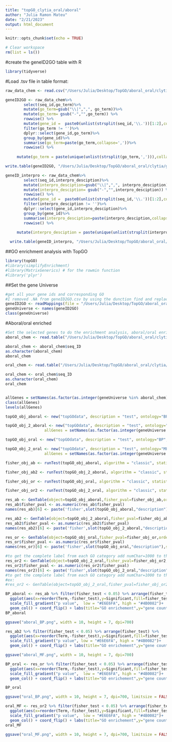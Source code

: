 ```yaml
---
title: "topGO_clytia_oral/aboral"
author: "Julia Ramon Mateu"
date: "2/21/2023"
output: html_document
---
```


```r
knitr::opts_chunk$set(echo = TRUE)
```

```r
# Clear workspace
rm(list = ls())
```

#create the geneID2GO table with R

```r

library(tidyverse)
```

#Load .tsv file in table format:
```r
raw_data_chem <- read.csv("/Users/Julia/Desktop/TopGO/aboral_oral/clytia/clytia_interproscan.tsv", sep='\t', header = FALSE, col.names = c('seq_id', 'md5', 'length', 'analysis', 'signature_accession', 'signature_desciption', 'start', 'end', 'score', 'status', 'date_of_run', 'interpro_accession', 'interpro_desciption', 'go_term', 'pathway'))
```

```r
geneID2GO <- raw_data_chem%>%
        select(seq_id,go_term)%>%
        mutate(go_term=gsub("\\|",",", go_term))%>%
        mutate(go_term= gsub("-","",go_term)) %>%
        rowwise() %>%
        mutate(gene_id =  paste0(unlist(strsplit(seq_id,'\\.'))[1:2],collapse= "."))%>%
        filter(go_term != '')%>%
        dplyr::select(gene_id,go_term)%>%
        group_by(gene_id)%>%
        summarise(go_term=paste(go_term,collapse=','))%>%
        rowwise() %>%
   
     mutate(go_term = paste(unique(unlist(strsplit(go_term,','))),collapse=','))
```

```r
write.table(geneID2GO, "/Users/Julia/Desktop/TopGO/aboral_oral/clytia/geneID2GO.csv", sep = '\t', row.names = FALSE, col.names = FALSE, quote = FALSE)
```

```r
geneID_interpro <- raw_data_chem%>%
        select(seq_id,interpro_desciption)%>%
        mutate(interpro_desciption=gsub("\\|",",", interpro_desciption))%>%
        mutate(interpro_desciption= gsub("-","",interpro_desciption)) %>%
        rowwise() %>%
        mutate(gene_id =  paste0(unlist(strsplit(seq_id,'\\.'))[1:2],collapse= "."))%>%
        filter(interpro_desciption != '')%>%
        dplyr::select(gene_id,interpro_desciption)%>%
        group_by(gene_id)%>%
        summarise(interpro_desciption=paste(interpro_desciption,collapse=','))%>%
        rowwise() %>%
   
     mutate(interpro_desciption = paste(unique(unlist(strsplit(interpro_desciption,','))),collapse=','))
```


```r
  write.table(geneID_interpro, "/Users/Julia/Desktop/TopGO/aboral_oral/clytia/geneID_interpro.tsv", sep = '\t', row.names = FALSE, col.names = FALSE, quote = FALSE)
```


##GO enrichment analysis with TopGO

```r
library(topGO)
#library(simplifyEnrichment)
#library(MatrixGenerics) # for the rowmin function
#library('plyr')
```

##Set the gene Universe
```r
#get all your gene ids and corresponding GO
#I removed .NA from geneID2GO.csv by using the dunction find and replace from txtedit, otherwise the IDs don't match with the aboral enriched IDs
geneID2GO <- readMappings(file = "/Users/Julia/Desktop/TopGO/aboral_oral/clytia/geneID2GO.csv")
geneUniverse <- names(geneID2GO)
class(geneUniverse)
```

#Aboral/oral enriched

```r
#Set the selected genes to do the enrichment analysis, aboral/oral enriched genes in here:
aboral_chem <- read.table("/Users/Julia/Desktop/TopGO/aboral_oral/clytia/IDs_chem_results_UP_Ab_vs_Or_0.05_lcf1", sep='\t', header = FALSE, col.names = c("seq_ID"))

aboral_chem <- aboral_chem$seq_ID
as.character(aboral_chem)
aboral_chem

oral_chem <- read.table("/Users/Julia/Desktop/TopGO/aboral_oral/clytia/IDs_chem_results_Or_vs_Ab_0.05_lcf1", sep='\t', header = FALSE, col.names = c("seq_ID"))

oral_chem <- oral_chem$seq_ID
as.character(oral_chem)
oral_chem



```
```r
allGenes = setNames(as.factor(as.integer(geneUniverse %in% aboral_chem)),geneUniverse)
class(allGenes)
levels(allGenes)
```


```r
topGO_obj_aboral <- new("topGOdata", description = "test", ontology="BP", annot = annFUN.gene2GO,gene2GO= geneID2GO,   allGenes = setNames(as.factor(as.integer(geneUniverse %in% aboral_chem)),geneUniverse))

topGO_obj_2_aboral <- new("topGOdata", description = "test", ontology="MF", annot = annFUN.gene2GO,gene2GO= geneID2GO,
                 allGenes = setNames(as.factor(as.integer(geneUniverse %in% aboral_chem)),geneUniverse))

```

```r
topGO_obj_oral <- new("topGOdata", description = "test", ontology="BP", annot = annFUN.gene2GO,gene2GO= geneID2GO,   allGenes = setNames(as.factor(as.integer(geneUniverse %in% oral_chem)),geneUniverse))

topGO_obj_2_oral <- new("topGOdata", description = "test", ontology="MF", annot = annFUN.gene2GO,gene2GO= geneID2GO,
                 allGenes = setNames(as.factor(as.integer(geneUniverse %in% oral_chem)),geneUniverse))

```


```r
fisher_obj_ab <- runTest(topGO_obj_aboral, algorithm = "classic", statistic = "fisher")

fisher_obj_ab2 <- runTest(topGO_obj_2_aboral, algorithm = "classic", statistic = "fisher")
```


```r
fisher_obj_or <- runTest(topGO_obj_oral, algorithm = "classic", statistic = "fisher")

fisher_obj_or2 <- runTest(topGO_obj_2_oral, algorithm = "classic", statistic = "fisher")

```

```r
res_ab <- GenTable(object=topGO_obj_aboral,fisher_pval=fisher_obj_ab,orderBy="fisher_pval",topNodes=length(score(fisher_obj_ab)))
res_ab$fisher_pval <- as.numeric(res_ab$fisher_pval)
names(res_ab)[6] <- paste('fisher',slot(topGO_obj_aboral,"description"),sep="_")

res_ab2 <- GenTable(object=topGO_obj_2_aboral,fisher_pval=fisher_obj_ab2,orderBy="fisher_pval",topNodes=length(score(fisher_obj_ab2)))
res_ab2$fisher_pval <- as.numeric(res_ab2$fisher_pval)
names(res_ab2)[6] <- paste('fisher',slot(topGO_obj_2_aboral,"description"),sep="_")

```

```r
res_or <- GenTable(object=topGO_obj_oral,fisher_pval=fisher_obj_or,orderBy="fisher_pval",topNodes=length(score(fisher_obj_or)))
res_or$fisher_pval <- as.numeric(res_or$fisher_pval)
names(res_or)[6] <- paste('fisher',slot(topGO_obj_oral,"description"),sep="_")

#to get the complete label from each GO category add numChar=1000 to the res funfction
res_or2 <- GenTable(object=topGO_obj_2_oral,fisher_pval=fisher_obj_or2,orderBy="fisher_pval",topNodes=length(score(fisher_obj_or2)))
res_or2$fisher_pval <- as.numeric(res_or2$fisher_pval)
names(res_or2)[6] <- paste('fisher',slot(topGO_obj_2_oral,"description"),sep="_")
#to get the complete label from each GO category add numChar=1000 to the res funfction
#ex:
#res_or2 <- GenTable(object=topGO_obj_2_oral,fisher_pval=fisher_obj_or2,orderBy="fisher_pval",topNodes=length(score(fisher_obj_or2)),numChar=1000 )

```

```r
BP_aboral <- res_ab %>% filter(fisher_test < 0.05) %>% arrange(fisher_test) %>%
  ggplot(aes(x=reorder(Term,-fisher_test),y=Significant,fill=fisher_test)) +
  scale_fill_gradient("p value",  low = "#E6E6FA", high = "#4B0082")+
  geom_col() + coord_flip() + labs(title="GO enrichement",y="gene count",x="biological process") + theme_classic()
BP_aboral

ggsave("aboral_BP.png", width = 10, height = 7, dpi=700)

```
```r
res_ab2 %>% filter(fisher_test < 0.05) %>% arrange(fisher_test) %>%
  ggplot(aes(x=reorder(Term,-fisher_test),y=Significant,fill=fisher_test)) +
  scale_fill_gradient("p value", low = "#E6E6FA", high = "#4B0082")+
  geom_col() + coord_flip() + labs(title="GO enrichement",y="gene count",x="molecular function") + theme_classic()

ggsave("aboral_MF.png", width = 10, height = 7, dpi=700)

```



```r
BP_oral <- res_or %>% filter(fisher_test < 0.05) %>% arrange(fisher_test) %>%
  ggplot(aes(x=reorder(Term,-fisher_test),y=Significant,fill=fisher_test)) +
  scale_fill_gradient("p value",  low = "#E6E6FA", high = "#4B0082")+
  geom_col() + coord_flip() + labs(title="GO enrichement",y="gene count",x="biological process") + theme_classic()

BP_oral

ggsave("oral_BP.png", width = 10, height = 7, dpi=700, limitsize = FALSE)
```

```r

oral_MF <- res_or2 %>% filter(fisher_test < 0.05) %>% arrange(fisher_test) %>%
  ggplot(aes(x=reorder(Term,-fisher_test),y=Significant,fill=fisher_test)) +
  scale_fill_gradient("p value",  low = "#E6E6FA", high = "#4B0082")+
  geom_col() + coord_flip() + labs(title="GO enrichement",y="gene count",x="molecular function") + theme_classic()
oral_MF

ggsave("oral_MF.png", width = 10, height = 7, dpi=700, limitsize = FALSE)
```



